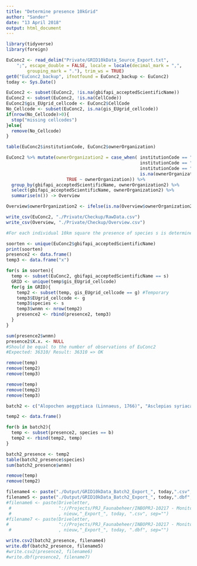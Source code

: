 ```yaml
---
title: "Determine presence 10kGrid"
author: "Sander"
date: "13 April 2018"
output: html_document
---
```

```r
library(tidyverse)
library(foreign)
```

```r
EuConc2 <- read_delim("Private/GRID10kData_Source_Export.txt", 
    ";", escape_double = FALSE, locale = locale(decimal_mark = ",", 
        grouping_mark = "."), trim_ws = TRUE)
get0("EuConc2_backup", ifnotfound = EuConc2_backup <- EuConc2)
today <- Sys.Date()
```

```r
EuConc2 <- subset(EuConc2, !is.na(gbifapi_acceptedScientificName))
EuConc2 <- subset(EuConc2, !is.na(CellCode))
EuConc2$gis_EUgrid_cellcode <- EuConc2$CellCode
No_Cellcode <- subset(EuConc2, is.na(gis_EUgrid_cellcode))
if(nrow(No_Cellcode)>0){
  stop("missing cellcodes")
}else{
  remove(No_Cellcode)
}
```

```r
table(EuConc2$institutionCode, EuConc2$ownerOrganization)

EuConc2 %>% mutate(ownerOrganization2 = case_when( institutionCode == "DEMNA-SPW" ~  "DEMNA-SPW",
                                                   institutionCode == "Natuurpunt" ~ "Natuurpunt",
                                                   institutionCode == "INBO" ~ "INBO",
                                                   is.na(ownerOrganization) ~ "INBO",
                       TRUE ~ ownerOrganization)) %>%
  group_by(gbifapi_acceptedScientificName, ownerOrganization2) %>% 
  select(gbifapi_acceptedScientificName, ownerOrganization2) %>%
  summarise(n()) -> Overview

Overview$ownerOrganization2 <- ifelse(is.na(Overview$ownerOrganization2), "INBO", Overview$ownerOrganization2)

write_csv(EuConc2, "./Private/Checkup/RawData.csv")
write_csv(Overview, "./Private/Checkup/Overview.csv")

```


```r
#For each individual 10km square the presence of species s is determined

soorten <- unique(EuConc2$gbifapi_acceptedScientificName)
print(soorten)
presence2 <- data.frame()
temp3 <- data.frame("x")

for(s in soorten){
  temp <- subset(EuConc2, gbifapi_acceptedScientificName == s)
  GRID <- unique(temp$gis_EUgrid_cellcode)
  for(g in GRID){
    temp2 <- subset(temp, gis_EUgrid_cellcode == g) #Temporary 
    temp3$EUgrid_cellcode <- g
    temp3$species <- s
    temp3$wnmn <- nrow(temp2)
    presence2 <- rbind(presence2, temp3)
  }
}

sum(presence2$wnmn)
presence2$X.x. <- NULL
#Should be equal to the number of observations of EuConc2
#Expected: 36310/ Result: 36310 => OK 

remove(temp)
remove(temp2)
remove(temp3)
```

```r
remove(temp)
remove(temp2)
remove(temp3)
```

```r
batch2 <- c("Alopochen aegyptiaca (Linnaeus, 1766)", "Asclepias syriaca L.", "Elodea nuttallii (Planch.) H.St.John", "Gunnera tinctoria (Molina) Mirbel", "Heracleum mantegazzianum Sommier & Levier", "Impatiens glandulifera Royle", "Myriophyllum heterophyllum Michx.", "Nyctereutes procyonoides (Gray, 1834)", "Ondatra zibethicus (Linnaeus, 1766)")

temp2 <- data.frame()

for(b in batch2){
  temp <- subset(presence2, species == b)
  temp2 <- rbind(temp2, temp)
}

batch2_presence <- temp2
table(batch2_presence$species)
sum(batch2_presence$wnmn)
```

```r
remove(temp)
remove(temp2)
```

```r
filename4 <- paste("./Output/GRID10kData_Batch2_Export_", today,".csv", sep="")
filename5 <- paste("./Output/GRID10kData_Batch2_Export_", today,".dbf", sep="")
#filename6 <- paste(Driveletter,
 #                  "://Projects/PRJ_Faunabeheer/INBOPRJ-10217 - Monitoring exoten ikv EU- verordening IAS  Coördinatie, voorbereiding, implementatie en opvolging/EASIN_GIS/Input/GRID10kData_Source_"
 #                  , nieuw,"_Export_", today, ".csv", sep="")
#filename7 <- paste(Driveletter,
#                   "://Projects/PRJ_Faunabeheer/INBOPRJ-10217 - Monitoring exoten ikv EU- verordening IAS  Coördinatie, voorbereiding, implementatie en opvolging/EASIN_GIS/Input/GRID10kData_Source_"
 #                  , nieuw,"_Export_", today, ".dbf", sep="")

write.csv2(batch2_presence, filename4)
write.dbf(batch2_presence, filename5)
#write.csv2(presence2, filename6)
#write.dbf(presence2, filename7)
```

